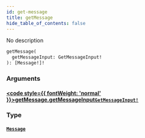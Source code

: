 ```yaml
---
id: get-message
title: getMessage
hide_table_of_contents: false
---
```








No description

```graphql
getMessage(
  getMessageInput: GetMessageInput!
): [Message!]!
```


### Arguments

#### [<code style={{ fontWeight: 'normal' }}>getMessage.<b>getMessageInput</b></code>](#)<Bullet />[`GetMessageInput!`](/docs/graphql/inputs/get-message-input) <Badge class="secondary" text="non-null"/> <Badge class="secondary" text="input"/>
> 
> 

### Type

#### [`Message`](/docs/graphql/objects/message) <Badge class="secondary" text="object"/>
> 
> 





